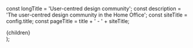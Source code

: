 


const longTitle = 'User-centred design community';
const description = 'The user-centred design community in the Home Office';
const siteTitle = config.title;
const pageTitle = title + ' - ' + siteTitle;

  <Section title={title} href="/community" showBanner={showBanner} navigation={[
    { href: '/community/ucd-ops-team', text: 'Meet UCD Ops' },
    { href: '/community/training', text: 'Training' },
    { href: '/community/new-starters', text: 'New starters' },
    { href: '/community/events', text: 'Events' }
  ]}>
    {children}
  </Section>
);

<SectionWrap showBanner={false}>
  <main id="main-content" role="main">
    <head>
      <title>{pageTitle}</title>
      <meta name="description" content={description} />
      <meta name="og:title" content={title} />
      <meta name="og:description" content={description} />
    </head>
    <Markdown />
  </main>
</SectionWrap>
